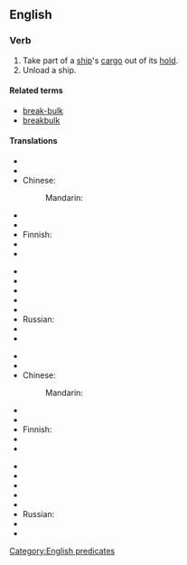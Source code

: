 ==English==

===Verb===
{{head|en|verb|head=to [[break]] [[bulk]]}}

# Take part of a [[ship]]'s [[cargo]] out of its [[hold]].
# Unload a ship.

====Related terms====
* [[break-bulk]]
* [[breakbulk]]

====Translations====
{{trans-top|to remove part of a ship's cargo}}
* {{trreq|ar}}
* {{trreq|hy}} 
* Chinese:
*: Mandarin: {{t|zh|卸货|sc=Hani}}
* {{trreq|cs}}
* {{trreq|nl}}
* Finnish: {{t|fi|purkaa lasti|alt=purkaa lastia}}
* {{trreq|fr}}
* {{trreq|de}}
{{trans-mid}}
* {{trreq|hi}}
* {{trreq|it}}
* {{trreq|ja}}
* {{trreq|ko}}
* {{trreq|pt}}
* Russian: {{t|ru|начинать разгрузку|tr=načinát’ razgrúzku|sc=Cyrl}}
* {{trreq|es}}
* {{trreq|vi}}
{{trans-bottom}}

{{trans-top|to unload a ship}}
* {{trreq|ar}}
* {{trreq|hy}} 
* Chinese:
*: Mandarin: {{t|zh|卸货|sc=Hani}}
* {{trreq|cs}}
* {{trreq|nl}}
* Finnish: {{t|fi|purkaa lasti}}
* {{trreq|fr}}
* {{trreq|de}}
{{trans-mid}}
* {{trreq|hi}}
* {{trreq|it}}
* {{trreq|ja}}
* {{trreq|ko}}
* {{trreq|pt}}
* Russian: {{t|ru|разгружать|tr=razgružát’|sc=Cyrl}}
* {{trreq|es}}
* {{trreq|vi}}
{{trans-bottom}}

[[Category:English predicates]]